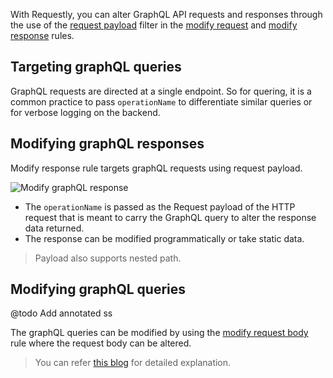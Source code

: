 With Requestly, you can alter GraphQL API requests and responses through the use of the [request payload](/browser-extension/chrome/features/advance-targetting) filter
in the [modify request](/browser-extension/chrome/http-modifications/request-body-rule) and [modify response](/browser-extension/chrome/http-modifications/response-rule) rules.

## Targeting graphQL queries

GraphQL requests are directed at a single endpoint. So for quering, it is a common practice to pass `operationName`
to differentiate similar queries or for verbose logging on the backend.

## Modifying graphQL responses

Modify response rule targets graphQL requests using request payload.

![Modify graphQL response](/img/docs/graphql-payload.gif)

- The `operationName` is passed as the Request payload of the HTTP request that is meant to carry the GraphQL query to alter the response data returned.
- The response can be modified programmatically or take static data.

> Payload also supports nested path.

## Modifying graphQL queries

@todo Add annotated ss

The graphQL queries can be modified by using the [modify request body](/browser-extension/chrome/http-modifications/request-body-rule) rule where the request body can be altered.

> You can refer [this blog](https://requestly.io/blog/mocking-graphql-api-response/) for detailed explanation.
